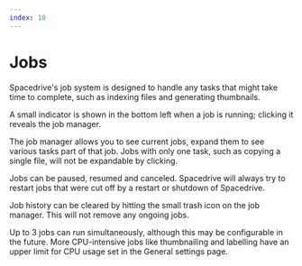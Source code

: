 ```yaml
---
index: 10
---
```


# Jobs

Spacedrive's job system is designed to handle any tasks that might take time to complete, such as indexing files and generating thumbnails.

A small indicator is shown in the bottom left when a job is running; clicking it reveals the job manager.

The job manager allows you to see current jobs, expand them to see various tasks part of that job. Jobs with only one task, such as copying a single file, will not be expandable by clicking.

Jobs can be paused, resumed and canceled. Spacedrive will always try to restart jobs that were cut off by a restart or shutdown of Spacedrive.

Job history can be cleared by hitting the small trash icon on the job manager. This will not remove any ongoing jobs.

Up to 3 jobs can run simultaneously, although this may be configurable in the future. More CPU-intensive jobs like thumbnailing and labelling have an upper limit for CPU usage set in the General settings page.
